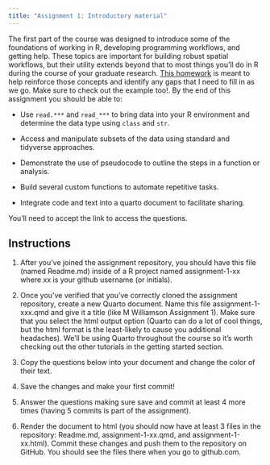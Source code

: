 ```yaml
---
title: "Assignment 1: Introductory material"
---
```


The first part of the course was designed to introduce some of the foundations of working in R, developing programming workflows, and getting help. These topics are important for building robust spatial workflows, but their utility extends beyond that to most things you'll do in R during the course of your graduate research. [This homework](https://classroom.github.com/a/VQuj0UjY) is meant to help reinforce those concepts and identify any gaps that I need to fill in as we go. Make sure to check out the example too!. By the end of this assignment you should be able to:

* Use `read.***` and `read_***` to bring data into your R environment and determine the data type using `class` and `str`.

* Access and manipulate subsets of the data using standard and tidyverse approaches.

* Demonstrate the use of pseudocode to outline the steps in a function or analysis.

* Build several custom functions to automate repetitive tasks.

* Integrate code and text into a quarto document to facilitate sharing.

You'll need to accept the link to access the questions. 

## Instructions

1. After you've joined the assignment repository, you should have this file (named Readme.md) inside of a R project named assignment-1-xx where xx is your github username (or initials).

2. Once you've verified that you've correctly cloned the assignment repository, create a new Quarto document. Name this file assignment-1-xxx.qmd and give it a title (like M Williamson Assignment 1). Make sure that you select the html output option (Quarto can do a lot of cool things, but the html format is the least-likely to cause you additional headaches). We'll be using Quarto throughout the course so it's worth checking out the other tutorials in the getting started section.

3. Copy the questions below into your document and change the color of their text.

4. Save the changes and make your first commit!

5. Answer the questions making sure save and commit at least 4 more times (having 5 commits is part of the assignment).

6. Render the document to html (you should now have at least 3 files in the repository: Readme.md, assignment-1-xx.qmd, and assignment-1-xx.html). Commit these changes and push them to the repository on GitHub. You should see the files there when you go to github.com.